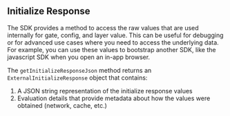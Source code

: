 ## Initialize Response

The SDK provides a method to access the raw values that are used internally for gate, config, and layer value. This can be useful for debugging or for advanced use cases where you need to access the underlying data. For example, you can use these values to bootstrap another SDK, like the javascript SDK when you open an in-app browser.

The `getInitializeResponseJson` method returns an `ExternalInitializeResponse` object that contains:

1. A JSON string representation of the initialize response values
2. Evaluation details that provide metadata about how the values were obtained (network, cache, etc.)
